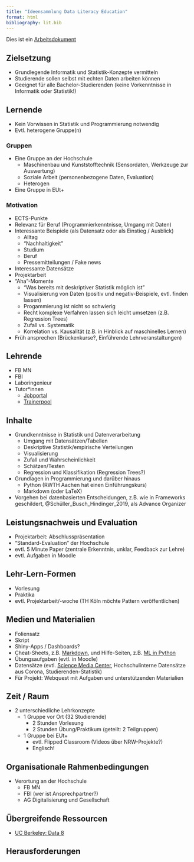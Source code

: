 ```yaml
---
title: "Ideensammlung Data Literacy Education"
format: html
bibliography: lit.bib
---
```


Dies ist ein [Arbeitsdokument](https://sonjahahn.github.io/I_DLE/)

## Zielsetzung

 - Grundlegende Informatik und Statistik-Konzepte vermitteln
 - Studierende sollen selbst mit echten Daten arbeiten können
 - Geeignet für alle Bachelor-Studierenden (keine Vorkenntnisse in
Informatik oder Statistik!)

## Lernende

 - Kein Vorwissen in Statistik und Programmierung notwendig
 - Evtl. heterogene Gruppe(n)

### Gruppen

 - Eine Gruppe an der Hochschule
   - Maschinenbau und Kunststofftechnik (Sensordaten, Werkzeuge zur Auswertung)
   - Soziale Arbeit (personenbezogene Daten, Evaluation)
   - Heterogen
 - Eine Gruppe in EUt+

### Motivation

 - ECTS-Punkte
 - Relevanz für Beruf (Programmierkenntnisse, Umgang mit Daten)
 - Interessante Beispiele (als Datensatz oder als Einstieg / Ausblick)
    - Alltag
    - "Nachhaltigkeit"
    - Studium 
    - Beruf
    - Pressemitteilungen / Fake news
 - Interessante Datensätze 
 - Projektarbeit
 - "Aha"-Momente
   - "Was bereits mit deskriptiver Statistik möglich ist"
   - Visualisierung von Daten (positiv und negativ-Beispiele, evtl. finden lassen)
   - Progammierung ist nicht so schwierig
   - Recht komplexe Verfahren lassen sich leicht umsetzen (z.B. Regression Trees)
   - Zufall vs. Systematik 
   - Korrelation vs. Kausalität (z.B. in Hinblick auf maschinelles Lernen)
 - Früh ansprechen (Brückenkurse?, Einführende Lehrveranstaltungen)
   

## Lehrende

 - FB MN
 - FBI
 - Laboringenieur
 - Tutor*innen
    - [Jobportal](www.h-da.de/jobportal)
    - [Trainerpool](www.h-da.de/trainerpool)

## Inhalte

 - Grundkenntnisse in Statistik und Datenverarbeitung
     - Umgang mit Datensätzen/Tabellen
     - Deskriptive Statistik/empirische Verteilungen
     - Visualisierung
     - Zufall und Wahrscheinlichkeit
     - Schätzen/Testen
     - Regression und Klassifikation (Regression Trees?)
  - Grundlagen in Programmierung und darüber hinaus
     - Python (RWTH Aachen hat einen Einführungskurs)
     - Markdown (oder LaTeX)
 - Vorgehen bei datenbasierten Entscheidungen, z.B. wie in Frameworks geschildert, @Schüller_Busch_Hindinger_2019, als Advance Organizer
 
## Leistungsnachweis und Evaluation

 - Projektarbeit: Abschlusspräsentation
 - "Standard-Evaluation" der Hochschule
 - evtl. 5 Minute Paper (zentrale Erkenntnis, unklar, Feedback zur Lehre)
 - evtl. Aufgaben in Moodle


## Lehr-Lern-Formen

  - Vorlesung
  - Praktika
  - evtl. Projektarbeit/-woche (TH Köln möchte Pattern veröffentlichen)

## Medien und Materialien

 - Foliensatz
 - Skript
 - Shiny-Apps / Dashboards?
 - Cheat-Sheets, z.B. [Markdown](https://www.markdownguide.org/basic-syntax/), 
 und Hilfe-Seiten, z.B. [ML in Python](https://scikit-learn.org/stable/)
 - Übungsaufgaben (evtl. in Moodle)
 - Datensätze (evtl. [Science Media Center](https://www.sciencemediacenter.de/), 
 Hochschulinterne Datensätze aus Corona, Studierenden-Statistik)
 - Für Projekt: Webquest mit Aufgaben und unterstützenden Materialien


## Zeit / Raum 

 - 2 unterschiedliche Lehrkonzepte
   - 1 Gruppe vor Ort (32 Studierende)
      - 2 Stunden Vorlesung
      - 2 Stunden Übung/Praktikum (geteilt: 2 Teilgruppen)
   - 1 Gruppe bei EUt+
      - evtl. Flipped Classroom (Videos über NRW-Projekte?)
      - Englisch!

## Organisationale Rahmenbedingungen

 - Verortung an der Hochschule
   - FB MN
   - FBI (wer ist Ansprechpartner?)
   - AG Digitalisierung und Gesellschaft


## Übergreifende Ressourcen

 - [UC Berkeley: Data 8](https://data.berkeley.edu/education/courses/data-8)


## Herausforderungen